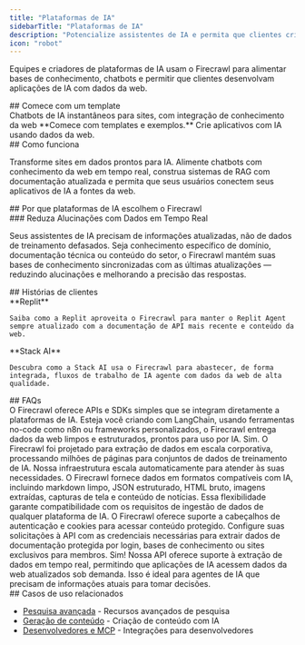 ```yaml
---
title: "Plataformas de IA"
sidebarTitle: "Plataformas de IA"
description: "Potencialize assistentes de IA e permita que clientes criem apps de IA"
icon: "robot"
---
```


Equipes e criadores de plataformas de IA usam o Firecrawl para alimentar bases de conhecimento, chatbots e permitir que clientes desenvolvam aplicações de IA com dados da web.

<div id="start-with-a-template">
  ## Comece com um template
</div>

<Card title="Firestarter" icon="github" href="https://github.com/mendableai/firestarter">
  Chatbots de IA instantâneos para sites, com integração de conhecimento da web
</Card>

<Note>
  **Comece com templates e exemplos.** Crie aplicativos com IA usando dados da web.
</Note>

<div id="how-it-works">
  ## Como funciona
</div>

Transforme sites em dados prontos para IA. Alimente chatbots com conhecimento da web em tempo real, construa sistemas de RAG com documentação atualizada e permita que seus usuários conectem seus aplicativos de IA a fontes da web.

<div id="why-ai-platforms-choose-firecrawl">
  ## Por que plataformas de IA escolhem o Firecrawl
</div>

<div id="reduce-hallucinations-with-real-time-data">
  ### Reduza Alucinações com Dados em Tempo Real
</div>

Seus assistentes de IA precisam de informações atualizadas, não de dados de treinamento defasados. Seja conhecimento específico de domínio, documentação técnica ou conteúdo do setor, o Firecrawl mantém suas bases de conhecimento sincronizadas com as últimas atualizações — reduzindo alucinações e melhorando a precisão das respostas.

<div id="customer-stories">
  ## Histórias de clientes
</div>

<CardGroup cols={2}>
  <Card href="https://www.firecrawl.dev/blog/how-replit-uses-firecrawl-to-power-ai-agents">
    **Replit**

    Saiba como a Replit aproveita o Firecrawl para manter o Replit Agent sempre atualizado com a documentação de API mais recente e conteúdo da web.
  </Card>

  <Card href="https://www.firecrawl.dev/blog/how-stack-ai-uses-firecrawl-to-power-ai-agents">
    **Stack AI**

    Descubra como a Stack AI usa o Firecrawl para abastecer, de forma integrada, fluxos de trabalho de IA agente com dados da web de alta qualidade.
  </Card>
</CardGroup>

<div id="faqs">
  ## FAQs
</div>

<AccordionGroup>
  <Accordion title="Como o Firecrawl se integra a plataformas de desenvolvimento de IA?">
    O Firecrawl oferece APIs e SDKs simples que se integram diretamente a plataformas de IA. Esteja você criando com LangChain, usando ferramentas no-code como n8n ou frameworks personalizados, o Firecrawl entrega dados da web limpos e estruturados, prontos para uso por IA.
  </Accordion>

  <Accordion title="O Firecrawl consegue lidar com a escala necessária para treinamento de IA?">
    Sim. O Firecrawl foi projetado para extração de dados em escala corporativa, processando milhões de páginas para conjuntos de dados de treinamento de IA. Nossa infraestrutura escala automaticamente para atender às suas necessidades.
  </Accordion>

  <Accordion title="Quais formatos de dados o Firecrawl fornece para plataformas de IA?">
    O Firecrawl fornece dados em formatos compatíveis com IA, incluindo markdown limpo, JSON estruturado, HTML bruto, imagens extraídas, capturas de tela e conteúdo de notícias. Essa flexibilidade garante compatibilidade com os requisitos de ingestão de dados de qualquer plataforma de IA.
  </Accordion>

  <Accordion title="Como faço a autenticação para conteúdo com acesso restrito?">
    O Firecrawl oferece suporte a cabeçalhos de autenticação e cookies para acessar conteúdo protegido. Configure suas solicitações à API com as credenciais necessárias para extrair dados de documentação protegida por login, bases de conhecimento ou sites exclusivos para membros.
  </Accordion>

  <Accordion title="Posso usar o Firecrawl em aplicações de IA em tempo real?">
    Sim! Nossa API oferece suporte à extração de dados em tempo real, permitindo que aplicações de IA acessem dados da web atualizados sob demanda. Isso é ideal para agentes de IA que precisam de informações atuais para tomar decisões.
  </Accordion>
</AccordionGroup>

<div id="related-use-cases">
  ## Casos de uso relacionados
</div>

* [Pesquisa avançada](/pt-BR/use-cases/deep-research) - Recursos avançados de pesquisa
* [Geração de conteúdo](/pt-BR/use-cases/content-generation) - Criação de conteúdo com IA
* [Desenvolvedores e MCP](/pt-BR/use-cases/developers-mcp) - Integrações para desenvolvedores